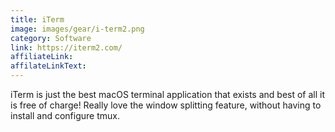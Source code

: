 ```yaml
---
title: iTerm
image: images/gear/i-term2.png
category: Software
link: https://iterm2.com/
affiliateLink:
affilateLinkText:
---
```


iTerm is just the best macOS terminal application that exists and best of all it is free of charge! Really love the window splitting feature, without having to install and configure tmux.
